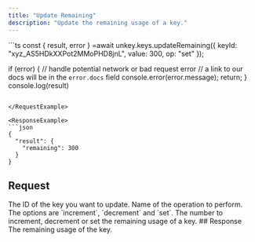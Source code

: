 ```yaml
---
title: "Update Remaining"
description: "Update the remaining usage of a key."
---
```

<RequestExample>
```ts
const { result, error } =await unkey.keys.updateRemaining({
  keyId: "xyz_AS5HDkXXPot2MMoPHD8jnL",
  value: 300,
  op: "set"
});

if (error) {
  // handle potential network or bad request error
  // a link to our docs will be in the `error.docs` field
  console.error(error.message);
  return;
}
console.log(result)
```

</RequestExample>

<ResponseExample>
```json
{
  "result": {
    "remaining": 300
  }
}
```

</ResponseExample>

## Request

<ParamField path="keyId" type="string" required>
  The ID of the key you want to update.
</ParamField>

<ParamField body="op" type="string" required>
  Name of the operation to perform. The options are `increment`, `decrement` and `set`.
</ParamField>

<ParamField body="value" type="integer" required>
  The number to increment, decrement or set the remaining usage of a key.
</ParamField>
## Response

<ResponseField name="result">
<Expandable title="properties" defaultOpen>

<ResponseField name="remaining" type="integer | null" required>
  The remaining usage of the key.
</ResponseField>
</Expandable>
</ResponseField>
